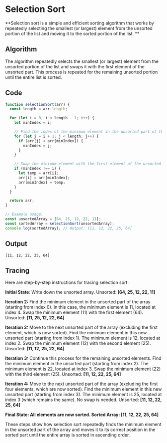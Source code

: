 # Selection Sort

**Selection sort is a simple and efficient sorting algorithm that works by repeatedly selecting the smallest (or largest) element from the unsorted portion of the list and moving it to the sorted portion of the list.  **

## Algorithm
The algorithm repeatedly selects the smallest (or largest) element from the unsorted portion of the list and swaps it with the first element of the unsorted part. This process is repeated for the remaining unsorted portion until the entire list is sorted. 

## Code
```js filename="Searching-Algo/ss.js"
function selectionSort(arr) {
  const length = arr.length;

  for (let i = 0; i < length - 1; i++) {
    let minIndex = i;

    // Find the index of the minimum element in the unsorted part of the array
    for (let j = i + 1; j < length; j++) {
      if (arr[j] < arr[minIndex]) {
        minIndex = j;
      }
    }

    // Swap the minimum element with the first element of the unsorted part
    if (minIndex !== i) {
      let temp = arr[i];
      arr[i] = arr[minIndex];
      arr[minIndex] = temp;
    }
  }

  return arr;
}

// Example usage:
const unsortedArray = [64, 25, 12, 22, 11];
const sortedArray = selectionSort(unsortedArray);
console.log(sortedArray); // Output: [11, 12, 22, 25, 64]

```

## Output
```
[11, 12, 22, 25, 64]
```

## Tracing 
Here are step-by-step instructions for tracing selection sort:

**Initial State**: Write down the unsorted array.
Unsorted: **[64, 25, 12, 22, 11]**

**Iteration 2:**
Find the minimum element in the unsorted part of the array (starting from index 0).
In this case, the minimum element is 11, located at index 4.
Swap the minimum element (11) with the first element (64).
Unsorted: **[11, 25, 12, 22, 64]**

**Iteration 2:**
Move to the next unsorted part of the array (excluding the first element, which is now sorted).
Find the minimum element in this new unsorted part (starting from index 1).
The minimum element is 12, located at index 2.
Swap the minimum element (12) with the second element (25).
Unsorted: **[11, 12, 25, 22, 64]**

**Iteration 3:**
Continue this process for the remaining unsorted elements.
Find the minimum element in the unsorted part (starting from index 2).
The minimum element is 22, located at index 3.
Swap the minimum element (22) with the third element (25).
Unsorted: **[11, 12, 22, 25, 64]**

**Iteration 4:**
Move to the next unsorted part of the array (excluding the first four elements, which are now sorted).
Find the minimum element in this new unsorted part (starting from index 3).
The minimum element is 25, located at index 3 (which remains the same).
No swap is needed.
Unsorted: **[11, 12, 22, 25, 64]**


**Final State: All elements are now sorted.
Sorted Array: [11, 12, 22, 25, 64]**


These steps show how selection sort repeatedly finds the minimum element in the unsorted part of the array and moves it to its correct position in the sorted part until the entire array is sorted in ascending order.